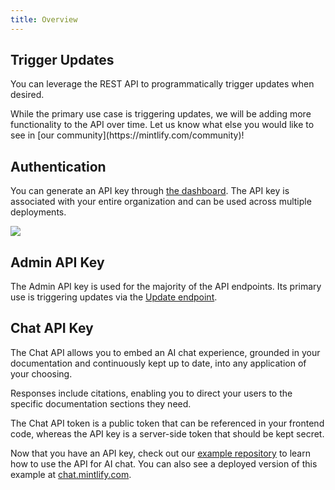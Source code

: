 ```yaml
---
title: Overview
---
```


## Trigger Updates

You can leverage the REST API to programmatically trigger updates when desired.

<Info>
  While the primary use case is triggering updates, we will be adding more functionality to the API over time. Let us know what else you would like to see in
  [our community](https://mintlify.com/community)!
</Info>

## Authentication

You can generate an API key through
[the dashboard](https://dashboard.mintlify.com/settings/organization/api-keys). The API key is
associated with your entire organization and can be used across multiple deployments.

<Frame>
  <img src="/images/external-api-key.png" />
</Frame>

## Admin API Key

The Admin API key is used for the majority of the API endpoints. Its primary use is triggering updates via the [Update endpoint](/advanced/rest-api/update/trigger).

## Chat API Key

The Chat API allows you to embed an AI chat experience, grounded in your documentation and continuously kept up to date, into any application of your choosing.

Responses include citations, enabling you to direct your users to the specific documentation sections they need.

<Note>
  The Chat API token is a public token that can be referenced in your
  frontend code, whereas the API key is a server-side token that should be kept
  secret.
</Note>

Now that you have an API key, check out our [example repository](https://github.com/mintlify/discovery-api-example) to learn how to use
the API for AI chat. You can also see a deployed version of this example at [chat.mintlify.com](https://chat.mintlify.com).